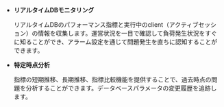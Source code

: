-   **リアルタイムDBモニタリング**

    リアルタイムDBのパフォーマンス指標と実行中のclient（アクティブセッション）の情報を収集します。運営状況を一目で確認して負荷発生状況をすぐに知ることができ、アラーム設定を通じて問題発生を直ちに認知することができます。 

-   **特定時点分析**

    指標の短期推移、長期推移、指標比較機能を提供することで、過去時点の問題を分析することができます。データベースパラメータの変更履歴を追跡します。

